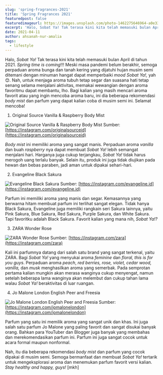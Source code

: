 ```yaml
---
slug: 'spring-fragrances-2021'
title: 'Spring Fragrances 2021'
featuredpost: false
featuredimageurl: https://images.unsplash.com/photo-1462275646964-a0e3386b89fa?ixid=MXwxMjA3fDB8MHxwaG90by1wYWdlfHx8fGVufDB8fHw%3D&ixlib=rb-1.2.1&auto=format&fit=crop&w=1100&q=80
excerpt: 'Halo, Sobat Ya! Tak terasa kini kita telah memasuki bulan April di tahun 2021. Spring time is coming!!! Meski masa pandemi belum berakhir, semoga perpaduan aroma bunga dan tanah kering yang dijatuhi hujan musim semi ditemani dengan minuman hangat dapat memperbaiki mood Sobat Ya!, yah'
date: 2021-04-11
author: ahsanah-nur-amalia
tags:
  - lifestyle
---
```


Halo, _Sobat Ya!_ Tak terasa kini kita telah memasuki bulan April di tahun 2021. _Spring time is coming_!!! Meski masa pandemi belum berakhir, semoga perpaduan aroma bunga dan tanah kering yang dijatuhi hujan musim semi ditemani dengan minuman hangat dapat memperbaiki _mood Sobat Ya!,_ yah😊. Nah, untuk menjaga aroma tubuh tetap segar dan suasana hati tetap senang selama menjalani aktivitas, memakai wewangian dengan aroma favoritmu dapat membantu, lho. Bagi kalian yang masih mencari aroma favorit atau yang ingin mencoba aroma baru, ini dia beberapa rekomendasi _body mist_ dan parfum yang dapat kalian coba di musim semi ini. Selamat mencoba!

1. Original Source Vanilla & Raspberry Body Mist

![Original Source Vanilla & Raspberry Body Mist](https://res.cloudinary.com/yacloud/image/upload/v1618140198/articles%20pictures/spring-fragnances-1_cihq4g.jpg)
Sumber: [https://instagram.com/originalsourceid](https://instagram.com/originalsourceid)

_Body mist_ ini memiliki aroma yang sangat manis. Perpaduan aroma _vanilla_ dan buah _raspberry_ nya dapat membuat _Sobat Ya!_ lebih semangat menjalani hari. Harganya juga cukup terjangkau, _Sobat Ya!_ tidak harus merogoh uang terlalu banyak. Selain itu, produk ini juga tidak diujikan pada hewan dan bebas paraben, jadi aman untuk dipakai sehari-hari.

2. Evangeline Black Sakura

![Evangeline Black Sakura](https://res.cloudinary.com/yacloud/image/upload/v1618140198/articles%20pictures/spring-fragnances-2_quamam.jpg)
Sumber: [https://instagram.com/evangeline.id](https://instagram.com/evangeline.id)

Parfum ini memiliki aroma yang manis dan segar. Kemasannya yang berwarna hitam membuat parfum ini terlihat sangat elegan. Tidak hanya Black Sakura, Evangeline juga memiliki rangkain seri Sakura lainnya, yaitu Pink Sakura, Blue Sakura, Red Sakura, Purple Sakura, dan White Sakura. Tapi favoritku adalah Black Sakura. Favorit kalian yang mana nih, _Sobat Ya!?_

3. ZARA Wonder Rose

![ZARA Wonder Rose](<[https://res.cloudinary.com/yacloud/image/upload/v1618140833/articles%20pictures/zara_xcfy8n.webp](https://res.cloudinary.com/yacloud/image/upload/v1618140833/articles%20pictures/zara_xcfy8n.webp)>)
Sumber: [https://instagram.com/zara](https://instagram.com/zara)

Kali ini parfumnya datang dari salah satu brand yang sangat terkenal, yaitu ZARA. Bagi _Sobat Ya!_ yang menyukai aroma _feminine_ dan _floral, this is for you guys_. Perpaduan aroma _peach_, _red berries, rose, violet, cedar wood, vanilla,_ dan _musk_ menghasilkan aroma yang semerbak. Pada semprotan pertama kalian mungkin akan merasa wanginya cukup menyengat, namun setelah beberapa lama wanginya akan melembut dan cukup tahan lama walau _Sobat Ya!_ beraktivitas di luar ruangan.

4. Jo Malone London English Peer and Freesia

![Jo Malone London English Peer and Freesia](https://res.cloudinary.com/yacloud/image/upload/v1618140565/articles%20pictures/spring-fragnances-4_latp0f.jpg)
Sumber: [https://instagram.com/jomalonelondon](https://instagram.com/jomalonelondon)

Parfum yang satu ini memilik aroma yang sangat unik dan khas. Ini juga salah satu parfum Jo Malone yang paling favorit dan sangat disukai banyak orang. Bahkan para YouTuber dan Blogger juga banyak yang membahas dan merekomendasikan parfum ini. Parfum ini juga sangat cocok untuk acara formal maupun nonformal.

Nah, itu dia beberapa rekomendasi _body mist_ dan parfum yang cocok dipakai di musim semi. Semoga bermanfaat dan membuat _Sobat Ya!_ tertarik untuk mengeksplorasi aroma dan menemukan parfum favorit versi kalian. _Stay healthy and happy, guys!_ [mkh]
